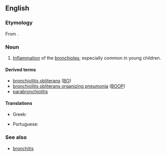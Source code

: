 ==English==
{{wikipedia}}

===Etymology===
From {{suffix|en|bronchiole|itis}}.

===Noun===
{{en-noun|-}}

# {{lb|en|pathology}} [[inflammation|Inflammation]] of the [[bronchiole]]s; especially common in young children.

====Derived terms====
* [[bronchiolitis obliterans]] ([[BO]])
* [[bronchiolitis obliterans organizing pneumonia]] ([[BOOP]])
* [[parabronchiolitis]]

====Translations====
{{trans-top|inflammation of the bronchioles}}
* Greek: {{t+|el|βρογχιολίτιδα|f}}
{{trans-mid}}
* Portuguese: {{t|pt|bronquiolite|f}}
{{trans-bottom}}

===See also===
* [[bronchitis]]